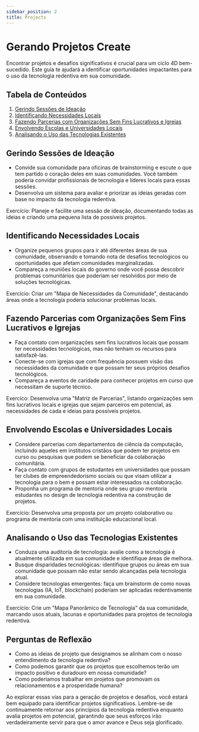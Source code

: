 ```yaml
---
sidebar_position: 2
title: Projects
---
```


# Gerando Projetos Create

Encontrar projetos e desafios significativos é crucial para um ciclo 4D bem-sucedido. 
Este guia te ajudará a identificar oportunidades impactantes para o uso da tecnologia 
redentiva em sua comunidade.

## Tabela de Conteúdos

1. [Gerindo Sessões de Ideação](#hosting-ideation-sessions)
2. [Identificando Necessidades Locais](#identifying-local-needs)
3. [Fazendo Parcerias com Organizações Sem Fins Lucrativos e Igrejas](#partnering-with-non-profits-and-churches)
4. [Envolvendo Escolas e Universidades Locais](#engaging-local-schools-and-universities)
5. [Analisando o Uso das Tecnologias Existentes](#analyzing-existing-technology-use)

## Gerindo Sessões de Ideação

- Convide sua comunidade para oficinas de brainstorming e escute o que tem partido o 
coração deles em suas comunidades. Você também poderia convidar profissionais de 
tecnologia e líderes locais para essas sessões. 
- Desenvolva um sistema para avaliar e priorizar as ideias geradas com base no impacto 
da tecnologia redentiva.

Exercício: Planeje e facilite uma sessão de ideação, documentando todas as ideias e 
criando uma pequena lista de possíveis projetos.

## Identificando Necessidades Locais

- Organize pequenos grupos para ir até diferentes áreas de sua comunidade, observando e 
tomando nota de desafios tecnológicos ou oportunidades que afetam comunidades marginalizadas.
- Compareça a reuniões locais do governo onde você possa descobrir problemas comunitários 
que poderiam ser resolvidos por meio de soluções tecnológicas.

Exercício: Criar um "Mapa de Necessidades da Comunidade", destacando áreas onde a tecnologia 
poderia solucionar problemas locais.

## Fazendo Parcerias com Organizações Sem Fins Lucrativos e Igrejas

- Faça contato com organizações sem fins lucrativos locais que possam ter necessidades 
tecnológicas, mas não tenham os recursos para satisfazê-las.
- Conecte-se com igrejas que com frequência possuem visão das necessidades da comunidade 
e que possam ter seus próprios desafios tecnológicos.
- Compareça a eventos de caridade para conhecer projetos em curso que necessitam de 
suporte técnico.

Exercíco: Desenvolva uma "Matriz de Parcerias", listando organizações sem fins lucrativos 
locais e igrejas que sejam parceiros em potencial, as necessidades de cada e ideias para 
possíveis projetos.

## Envolvendo Escolas e Universidades Locais

- Considere parcerias com departamentos de ciência da computação, incluindo aqueles em 
institutos cristãos que podem ter projetos em curso ou pesquisas que podem se beneficiar 
da colaboração comunitária.
- Faça contato com grupos de estudantes em universidades que possam ter clubes de 
empreendedorismo sociais ou que visam utilizar a tecnologia para o bem e possam estar 
interessados na colaboração.
- Proponha um programa de mentoria onde seu grupo mentoria estudantes no design de 
tecnologia redentiva na construção de projetos.

Exercício: Desenvolva uma proposta por um projeto colaborativo ou programa de mentoria 
com uma instituição educacional local.

## Analisando o Uso das Tecnologias Existentes

- Conduza uma auditoria de tecnologia: avalie como a tecnologia é atualmente utilizada 
em sua comunidade e identifique áreas de melhora.
- Busque disparidades tecnológicas: identifique grupos ou áreas em sua comunidade que 
possam não estar sendo alcançadas pela tecnologia atual.
- Considere tecnologias emergentes: faça um brainstorm de como novas tecnologias 
(IA, IoT, blockchain) poderiam ser aplicadas redentivamente em sua comunidade.

Exercício: Crie um "Mapa Panorâmico de Tecnologia" da sua comunidade, marcando usos atuais, 
lacunas e oportunidades para projetos de tecnologia redentiva.

## Perguntas de Reflexão

- Como as ideias de projeto que designamos se alinham com o nosso entendimento da tecnologia redentiva?
- Como podemos garantir que os projetos que escolhemos terão um impacto positivo e duradouro em nossa comunidade?
- Como poderíamos trabalhar em projetos que promovam os relacionamentos e a prosperidade humana?

Ao explorar essas vias para a geração de projetos e desafios, você estará bem equipado para 
identificar projetos significativos. Lembre-se de continuamente retornar aos princípios
da tecnologia redentiva enquanto avalia projetos em potencial, garantindo que seus esforços
irão verdadeiramente servir para que o amor avance e Deus seja glorificado.
